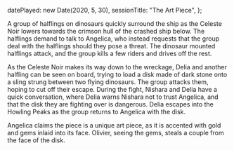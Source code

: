   datePlayed: new Date(2020, 5, 30),
  sessionTitle: "The Art Piece",
};

A group of halflings on dinosaurs quickly surround the ship as the Celeste Noir lowers towards the crimson hull of the crashed ship below.
The halflings demand to talk to Angelica, who instead requests that the group deal with the halflings should they pose a threat.
The dinosaur mounted halflings attack, and the group kills a few riders and drives off the rest.

As the Celeste Noir makes its way down to the wreckage, Delia and another halfling can be seen on board, trying to load a disk made of dark stone onto a sling strung between two flying dinosaurs.
The group attacks them, hoping to cut off their escape.
During the fight, Nishara and Delia have a quick conversation, where Delia warns Nishara not to trust Angelica, and that the disk they are fighting over is dangerous.
Delia escapes into the Howling Peaks as the group returns to Angelica with the disk.

Angelica claims the piece is a unique art piece, as it is accented with gold and gems inlaid into its face.
Olivier, seeing the gems, steals a couple from the face of the disk.
